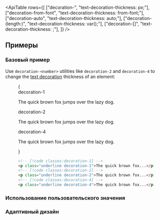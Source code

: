 

<ApiTable
  rows={[
    ["decoration-<number>", "text-decoration-thickness: <number>px;"],
    ["decoration-from-font", "text-decoration-thickness: from-font;"],
    ["decoration-auto", "text-decoration-thickness: auto;"],
    ["decoration-(length:<custom-property>)", "text-decoration-thickness: var(<custom-property>);"],
    ["decoration-[<value>]", "text-decoration-thickness: <value>;"],
  ]}
/>

## Примеры

### Базовый пример

Use `decoration-<number>` utilities like `decoration-2` and `decoration-4` to change the [text decoration](/docs/text-decoration-line) thickness of an element:

<Figure>

<Example>
  {
    <div className="flex flex-col gap-8 text-gray-900 dark:text-gray-200">
      <div>
        <div className="mb-3 font-mono text-xs font-medium text-gray-500 dark:text-gray-400">decoration-1</div>
        <p className="text-lg font-medium underline decoration-1">The quick brown fox jumps over the lazy dog.</p>
      </div>
      <div>
        <div className="mb-3 font-mono text-xs font-medium text-gray-500 dark:text-gray-400">decoration-2</div>
        <p className="text-lg font-medium underline decoration-2">The quick brown fox jumps over the lazy dog.</p>
      </div>
      <div>
        <div className="mb-3 font-mono text-xs font-medium text-gray-500 dark:text-gray-400">decoration-4</div>
        <p className="text-lg font-medium underline decoration-4">The quick brown fox jumps over the lazy dog.</p>
      </div>
    </div>
  }
</Example>

```html
<!-- [!code classes:decoration-1] -->
<p class="underline decoration-1">The quick brown fox...</p>
<!-- [!code classes:decoration-2] -->
<p class="underline decoration-2">The quick brown fox...</p>
<!-- [!code classes:decoration-4] -->
<p class="underline decoration-4">The quick brown fox...</p>
```

</Figure>

### Использование пользовательского значения

<UsingACustomValue
  element="p"
  utility="decoration"
  name="text decoration thickness"
  value="0.25rem"
  variable="decoration-thickness"
  dataType="length"
/>

### Адаптивный дизайн

<ResponsiveDesign
  element="p"
  property="text-decoration-thickness"
  defaultClass="underline"
  featuredClass="decoration-4"
/>
